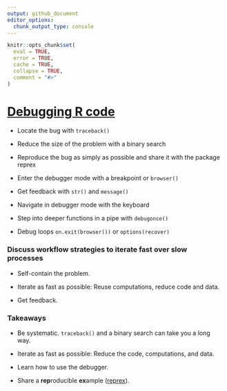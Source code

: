 ```yaml
---
output: github_document
editor_options: 
  chunk_output_type: console
---
```


```r
knitr::opts_chunk$set(
  eval = TRUE,
  error = TRUE,
  cache = TRUE,
  collapse = TRUE,
  comment = "#>"
)
```

# [Debugging R code](https://rstats.wtf/debugging-r-code.html)

* Locate the bug with `traceback()`

* Reduce the size of the problem with a binary search

* Reproduce the bug as simply as possible and share it with the package reprex

* Enter the debugger mode with a breakpoint or `browser()`

* Get feedback with `str()` and `message()`

* Navigate in debugger mode with the keyboard

* Step into deeper functions in a pipe with `debugonce()`

* Debug loops `on.exit(browser())` or `options(recover)`

### Discuss workflow strategies to iterate fast over slow processes

* Self-contain the problem.

* Iterate as fast as possible: Reuse computations, reduce code and data.

* Get feedback.

### Takeaways

* Be systematic. `traceback()` and a binary search can take you a long way.

* Iterate as fast as possible: Reduce the code, computations, and data.

* Learn how to use the debugger.

* Share a **rep**roducible **ex**ample ([reprex](https://reprex.tidyverse.org/)).
